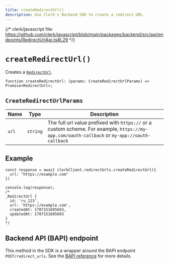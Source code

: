 ```yaml
---
title: createRedirectUrl()
description: Use Clerk's Backend SDK to create a redirect URL.
---
```


{/* clerk/javascript file: https://github.com/clerk/javascript/blob/main/packages/backend/src/api/endpoints/RedirectUrlApi.ts#L29 */}

# `createRedirectUrl()`

Creates a [`RedirectUrl`](/docs/references/backend/types/backend-redirect-url).

```tsx
function createRedirectUrl: (params: CreateRedirectUrlParams) => Promise<RedirectUrl>;
```

## `CreateRedirectUrlParams`

| Name | Type | Description |
| --- | --- | --- |
| `url` | `string` | The full url value prefixed with `https://` or a custom scheme. For example, `https://my-app.com/oauth-callback` or `my-app://oauth-callback` |

## Example

```tsx
const response = await clerkClient.redirectUrls.createRedirectUrl({
  url: "https://example.com"
})

console.log(response);
/*
_RedirectUrl {
  id: 'ru_123',
  url: 'https://example.com',
  createdAt: 1707151695693,
  updatedAt: 1707151695693
}
*/
```

## Backend API (BAPI) endpoint

This method in the SDK is a wrapper around the BAPI endpoint `POST/redirect_urls`. See the [BAPI reference](https://clerk.com/docs/reference/backend-api/tag/Redirect-URLs#operation/CreateRedirectURL) for more details.
